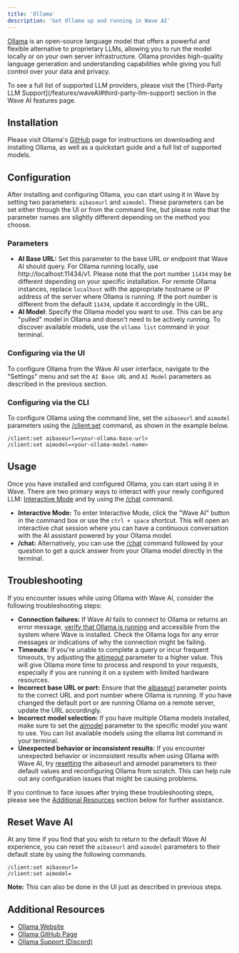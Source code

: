 ```yaml
---
title: 'Ollama'
description: 'Get Ollama up and running in Wave AI'
---
```


[Ollama](https://ollama.com/) is an open-source language model that offers a powerful and flexible alternative to proprietary LLMs, allowing you to run the model locally or on your own server infrastructure. Ollama provides high-quality language generation and understanding capabilities while giving you full control over your data and privacy.

<Tip>
To see a full list of supported LLM providers, please visit the [Third-Party LLM Support](/features/waveAI#third-party-llm-support) section in the Wave AI features page.
</Tip>

## Installation
Please visit Ollama's [GitHub](https://github.com/ollama/ollama?tab=readme-ov-file) page for instructions on downloading and installing Ollama, as well as a quickstart guide and a full list of supported models.

## Configuration
After installing and configuring Ollama, you can start using it in Wave by setting two parameters: `aibaseurl` and `aimodel`. These parameters can be set either through the UI or from the command line, but please note that the parameter names are slightly different depending on the method you choose.

### **Parameters**

- **AI Base URL:** Set this parameter to the base URL or endpoint that Wave AI should query. For Ollama running locally, use http://localhost:11434/v1. Please note that the port number `11434` may be different depending on your specific installation. For remote Ollama instances, replace `localhost` with the appropriate hostname or IP address of the server where Ollama is running. If the port number is different from the default `11434`, update it accordingly in the URL.
- **AI Model**: Specify the Ollama model you want to use. This can be any "pulled" model in Ollama and doesn't need to be actively running. To discover available models, use the `ollama list` command in your terminal.

### Configuring via the UI
To configure Ollama from the Wave AI user interface, navigate to the "Settings" menu and set the `AI Base URL` and `AI Model` parameters as described in the previous section.

### Configuring via the CLI
To configure Ollama using the command line, set the `aibaseurl` and `aimodel` parameters using the [/client:set](/reference/slashcommands#client-set) command, as shown in the example below.

```
/client:set aibaseurl=<your-ollama-base-url>
/client:set aimodel=<your-ollama-model-name>
```

## Usage
Once you have installed and configured Ollama, you can start using it in Wave. There are two primary ways to interact with your newly configured LLM: [Interactive Mode](/features/waveAI#interactive) and by using the [/chat](/features/waveAI#chat-command) command.

- **Interactive Mode:** To enter Interactive Mode, click the "Wave AI" button in the command box or use the `ctrl + space` shortcut. This will open an interactive chat session where you can have a continuous conversation with the AI assistant powered by your Ollama model.
- **/chat:** Alternatively, you can use the [/chat](/features/waveAI#chat-command) command followed by your question to get a quick answer from your Ollama model directly in the terminal.

## Troubleshooting
If you encounter issues while using Ollama with Wave AI, consider the following troubleshooting steps:

- **Connection failures:** If Wave AI fails to connect to Ollama or returns an error message, [verify that Ollama is running](https://github.com/ollama/ollama?tab=readme-ov-file#rest-api) and accessible from the system where Wave is installed. Check the Ollama logs for any error messages or indications of why the connection might be failing.
- **Timeouts:** If you're unable to complete a query or incur frequent timeouts, try adjusting the [aitimeout](/features/waveAI#customization) parameter to a higher value. This will give Ollama more time to process and respond to your requests, especially if you are running it on a system with limited hardware resources.
- **Incorrect base URL or port:** Ensure that the [aibaseurl](/features/waveAI#customization) parameter points to the correct URL and port number where Ollama is running. If you have changed the default port or are running Ollama on a remote server, update the URL accordingly.
- **Incorrect model selection:** If you have multiple Ollama models installed, make sure to set the [aimodel](/features/waveAI#customization) parameter to the specific model you want to use. You can list available models using the ollama list command in your terminal.
- **Unexpected behavior or inconsistent results:** If you encounter unexpected behavior or inconsistent results when using Ollama with Wave AI, try [resetting](#reset-wave-ai) the aibaseurl and aimodel parameters to their default values and reconfiguring Ollama from scratch. This can help rule out any configuration issues that might be causing problems.

If you continue to face issues after trying these troubleshooting steps, please see the [Additional Resources](#additional-resources) section below for further assistance.

## Reset Wave AI
At any time if you find that you wish to return to the default Wave AI experience, you can reset the `aibaseurl` and `aimodel` parameters to their default state by using the following commands.

```
/client:set aibaseurl=
/client:set aimodel=
```
**Note:** This can also be done in the UI just as described in previous steps.

## Additional Resources
* [Ollama Website](https://ollama.com/)
* [Ollama GitHub Page](https://github.com/ollama/ollama?tab=readme-ov-file)
* [Ollama Support (Discord)](https://discord.com/invite/ollama)